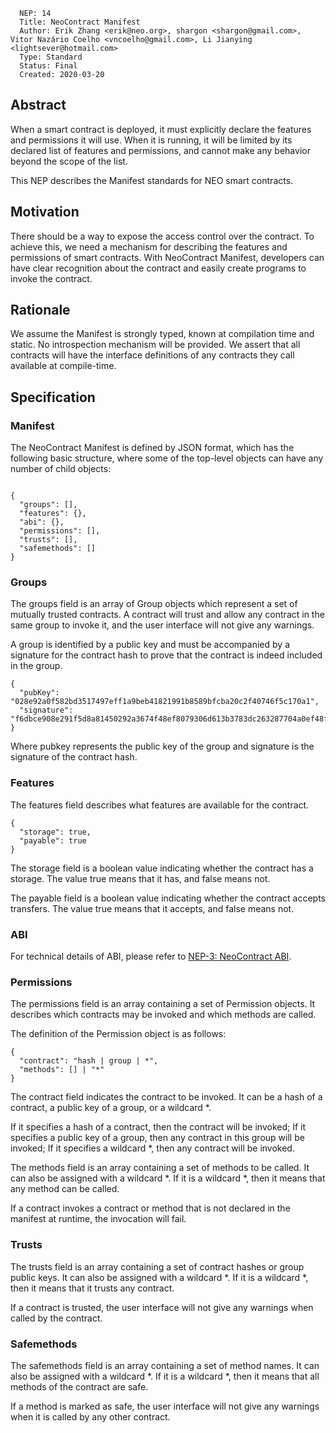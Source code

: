 <pre>
  NEP: 14
  Title: NeoContract Manifest
  Author: Erik Zhang <erik@neo.org>, shargon <shargon@gmail.com>, Vitor Nazário Coelho <vncoelho@gmail.com>, Li Jianying <lightsever@hotmail.com> 
  Type: Standard
  Status: Final
  Created: 2020-03-20
</pre>

==Abstract==

When a smart contract is deployed, it must explicitly declare the features and permissions it will use. When it is running, it will be limited by its declared list of features and permissions, and cannot make any behavior beyond the scope of the list.

This NEP describes the Manifest standards for NEO smart contracts.

==Motivation==

There should be a way to expose the access control over the contract. To achieve this, we need a mechanism for describing the features and permissions of smart contracts. With NeoContract Manifest, developers can have clear recognition about the contract and easily create programs to invoke the contract.

==Rationale==

We assume the Manifest is strongly typed, known at compilation time and static. No introspection mechanism will be provided. We assert that all contracts will have the interface definitions of any contracts they call available at compile-time.

==Specification==

===Manifest===

The NeoContract Manifest is defined by JSON format, which has the following basic structure, where some of the top-level objects can have any number of child objects:

<pre>

{
  "groups": [],
  "features": {},
  "abi": {},
  "permissions": [],
  "trusts": [], 
  "safemethods": []
}

</pre>

===Groups===

The groups field is an array of Group objects which represent a set of mutually trusted contracts. A contract will trust and allow any contract in the same group to invoke it, and the user interface will not give any warnings.

A group is identified by a public key and must be accompanied by a signature for the contract hash to prove that the contract is indeed included in the group.

<pre>
{
  "pubKey": "028e92a0f582bd3517497eff1a9beb41821991b8589bfcba20c2f40746f5c170a1",
  "signature": "f6dbce908e291f5d8a81450292a3674f48ef8079306d613b3783dc263287704a0ef48f47679aa12b7d5e598fdb52d63ca7566afbe0e239437191d05698837e3b"
}
</pre>

Where pubkey represents the public key of the group and signature is the signature of the contract hash.

===Features===

The features field describes what features are available for the contract.

<pre>
{
  "storage": true,
  "payable": true
}
</pre>

The storage field is a boolean value indicating whether the contract has a storage. The value true means that it has, and false means not.

The payable field is a boolean value indicating whether the contract accepts transfers. The value true means that it accepts, and false means not.

===ABI===

For technical details of ABI, please refer to [https://github.com/neo-project/proposals/blob/master/nep-3.mediawiki NEP-3: NeoContract ABI].

===Permissions===

The permissions field is an array containing a set of Permission objects. It describes which contracts may be invoked and which methods are called.

The definition of the Permission object is as follows:

<pre>
{
  "contract": "hash | group | *",
  "methods": [] | "*"
}
</pre>

The contract field indicates the contract to be invoked. It can be a hash of a contract, a public key of a group, or a wildcard *.

If it specifies a hash of a contract, then the contract will be invoked; If it specifies a public key of a group, then any contract in this group will be invoked; If it specifies a wildcard *, then any contract will be invoked.

The methods field is an array containing a set of methods to be called. It can also be assigned with a wildcard *. If it is a wildcard *, then it means that any method can be called.

If a contract invokes a contract or method that is not declared in the manifest at runtime, the invocation will fail.

===Trusts===

The trusts field is an array containing a set of contract hashes or group public keys. It can also be assigned with a wildcard *. If it is a wildcard *, then it means that it trusts any contract.

If a contract is trusted, the user interface will not give any warnings when called by the contract.

===Safemethods===

The safemethods field is an array containing a set of method names. It can also be assigned with a wildcard *. If it is a wildcard *, then it means that all methods of the contract are safe.

If a method is marked as safe, the user interface will not give any warnings when it is called by any other contract.